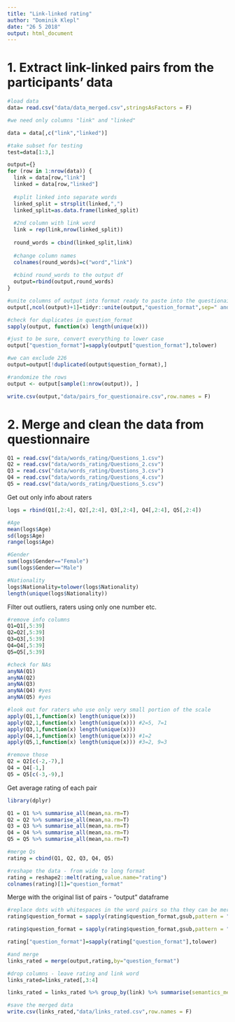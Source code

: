 ```yaml
---
title: "Link-linked rating"
author: "Dominik Klepl"
date: "26 5 2018"
output: html_document
---
```


# 1. Extract link-linked pairs from the participants' data
```r
#load data
data= read.csv("data/data_merged.csv",stringsAsFactors = F)

#we need only columns "link" and "linked"

data = data[,c("link","linked")]

#take subset for testing
test=data[1:3,]

output={}
for (row in 1:nrow(data)) {
  link = data[row,"link"]
  linked = data[row,"linked"]
  
  #split linked into separate words
  linked_split = strsplit(linked,",")
  linked_split=as.data.frame(linked_split)
  
  #2nd column with link word
  link = rep(link,nrow(linked_split))
  
  round_words = cbind(linked_split,link)
  
  #change column names
  colnames(round_words)=c("word","link")
  
  #cbind round_words to the output df
  output=rbind(output,round_words)
}

#unite columns of output into format ready to paste into the questionaire
output[,ncol(output)+1]=tidyr::unite(output,"question_format",sep=" and ")

#check for duplicates in question_format
sapply(output, function(x) length(unique(x)))

#just to be sure, convert everything to lower case
output["question_format"]=sapply(output["question_format"],tolower)

#we can exclude 226
output=output[!duplicated(output$question_format),]

#randomize the rows
output <- output[sample(1:nrow(output)), ]

write.csv(output,"data/pairs_for_questionaire.csv",row.names = F)
```

# 2. Merge and clean the data from questionnaire
```r
Q1 = read.csv("data/words_rating/Questions_1.csv")
Q2 = read.csv("data/words_rating/Questions_2.csv")
Q3 = read.csv("data/words_rating/Questions_3.csv")
Q4 = read.csv("data/words_rating/Questions_4.csv")
Q5 = read.csv("data/words_rating/Questions_5.csv")
```

Get out only info about raters
```r
logs = rbind(Q1[,2:4], Q2[,2:4], Q3[,2:4], Q4[,2:4], Q5[,2:4])

#Age
mean(logs$Age)
sd(logs$Age)
range(logs$Age)

#Gender
sum(logs$Gender=="Female")
sum(logs$Gender=="Male")

#Nationality
logs$Nationality=tolower(logs$Nationality)
length(unique(logs$Nationality))
```

Filter out outliers, raters using only one number etc.
```r
#remove info columns
Q1=Q1[,5:39]
Q2=Q2[,5:39]
Q3=Q3[,5:39]
Q4=Q4[,5:39]
Q5=Q5[,5:39]

#check for NAs
anyNA(Q1)
anyNA(Q2)
anyNA(Q3)
anyNA(Q4) #yes
anyNA(Q5) #yes

#look out for raters who use only very small portion of the scale
apply(Q1,1,function(x) length(unique(x)))
apply(Q2,1,function(x) length(unique(x))) #2=5, 7=1
apply(Q3,1,function(x) length(unique(x)))
apply(Q4,1,function(x) length(unique(x))) #1=2
apply(Q5,1,function(x) length(unique(x))) #3=2, 9=3

#remove those
Q2 = Q2[c(-2,-7),]
Q4 = Q4[-1,]
Q5 = Q5[c(-3,-9),]
```

Get average rating of each pair
```r
library(dplyr)

Q1 = Q1 %>% summarise_all(mean,na.rm=T)
Q2 = Q2 %>% summarise_all(mean,na.rm=T)
Q3 = Q3 %>% summarise_all(mean,na.rm=T)
Q4 = Q4 %>% summarise_all(mean,na.rm=T)
Q5 = Q5 %>% summarise_all(mean,na.rm=T)

#merge Qs
rating = cbind(Q1, Q2, Q3, Q4, Q5)

#reshape the data - from wide to long format
rating = reshape2::melt(rating,value.name="rating")
colnames(rating)[1]="question_format"
```

Merge with the original list of pairs - "output" dataframe
```r
#replace dots with whitespaces in the word pairs so tha they can be merged
rating$question_format = sapply(rating$question_format,gsub,pattern = ".",replacement = " ",fixed = T)

rating$question_format = sapply(rating$question_format,gsub,pattern = "-",replacement = "",fixed = T)

rating["question_format"]=sapply(rating["question_format"],tolower)

#and merge
links_rated = merge(output,rating,by="question_format")
```

```r
#drop columns - leave rating and link word
links_rated=links_rated[,3:4]

links_rated = links_rated %>% group_by(link) %>% summarise(semantics_mean=mean(rating),semantics_median=median(rating),semantics_max=max(rating),semantics_min=min(rating))

#save the merged data
write.csv(links_rated,"data/links_rated.csv",row.names = F)
```